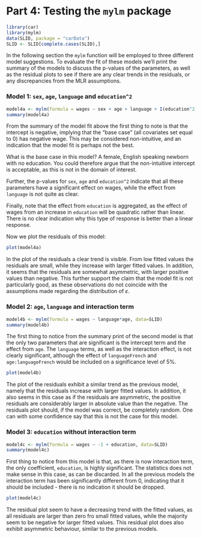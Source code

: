 # Part 4: Testing the `mylm` package
```r
library(car)
library(mylm)
data(SLID, package = "carData")
SLID <- SLID[complete.cases(SLID),]
```

In the following section the `mylm` function will be employed to three different model suggestions.
To evaluate the fit of these models we'll print the summary of the models to discuss the p-values of the parameters, as well as the residual plots to see if there are any clear trends in the residuals, or any discrepancies from the MLR assumptions.

### Model 1: `sex`, `age`, `language` and `education^2`

```r
model4a <- mylm(formula = wages ~ sex + age + language + I(education^2), data=SLID)
summary(model4a)
```
From the summary of the model fit above the first thing to note is that the intercept is negative, implying that the "base case" (all covariates set equal to 0) has negative wage.
This may be considered non-intuitive, and an indication that the model fit is perhaps not the best.

What is the base case in this model? A female, English speaking newborn with no education. You could therefore argue that the non-intuitive intercept is acceptable, as this is not in the domain of interest.

Further, the p-values for `sex`, `age` and `education^2` indicate that all these parameters have a significant effect on wages, while the effect from `language` is not quite as clear.

Finally, note that the effect from `education` is aggregated, as the effect of wages from an increase in `education` will be quadratic rather than linear. There is no clear indication why this type of response is better than a linear response.

Now we plot the residuals of this model:

```r
plot(model4a)
```

In the plot of the residuals a clear trend is visible. From low fitted values the residuals are small, while they increase with larger fitted values. In addition, it seems that the residuals are somewhat asymmetric, with larger positive values than negative. This further support the claim that the model fit is not particularly good, as these observations do not coincide with the assumptions made regarding the distribution of $\varepsilon$.


### Model 2: `age`, `language` and interaction term

```r
model4b <- mylm(formula = wages ~ language*age, data=SLID)
summary(model4b)
```
The first thing to notice from the summary print of the second model is that the only two parameters that are \textit{clearly} significant is the intercept term and the effect from `age`. The `language` terms, as well as the interaction effect, is not clearly significant, although the effect of `languageFrench` and `age:languageFrench` would be included on a significance level of 5%. 


```r
plot(model4b)
```
The plot of the residuals exhibit a similar trend as the previous model, namely that the residuals increase with larger fitted values. In addition, it also seems in this case as if the residuals are asymmetric, the positive residuals are considerably larger in absolute value than the negative. The residuals plot should, if the model was correct, be completely random. One can with some confidence say that this is not the case for this model.


### Model 3: `education` without interaction term

```r
model4c <- mylm(formula = wages ~ -1 + education, data=SLID)
summary(model4c)
```
First thing to notice from this model is that, as there is now interaction term, the only coefficient, `education`, is highly significant. The statistics does not make sense in this case, as can be discarded. In all the previous models the interaction term has been significantly different from 0, indicating that it should be included - there is no indication it should be dropped.

```r
plot(model4c)
```
The residual plot seem to have a decreasing trend with the fitted values, as all residuals are larger than zero fro small fitted values, while the majority seem to be negative for larger fitted values. This residual plot does also exhibit asymmetric behaviour, similar to the previous models.
